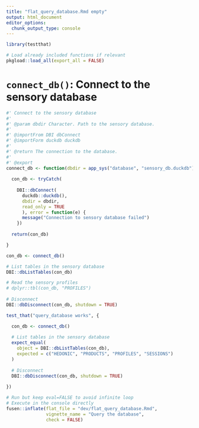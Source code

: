 ```yaml
---
title: "flat_query_database.Rmd empty"
output: html_document
editor_options: 
  chunk_output_type: console
---
```


```r
library(testthat)
```

```r
# Load already included functions if relevant
pkgload::load_all(export_all = FALSE)
```

# `connect_db()`: Connect to the sensory database

```r
#' Connect to the sensory database
#'
#' @param dbdir Character. Path to the sensory database.
#' 
#' @importFrom DBI dbConnect
#' @importForm duckdb duckdb
#'
#' @return The connection to the database.
#' 
#' @export
connect_db <- function(dbdir = app_sys("database", "sensory_db.duckdb")) {
  
  con_db <- tryCatch(
    
    DBI::dbConnect(
      duckdb::duckdb(),
      dbdir = dbdir,
      read_only = TRUE
      ), error = function(e) {
      message("Connection to sensory database failed")
    })
 
  return(con_db)

}
```

```r
con_db <- connect_db()

# List tables in the sensory database
DBI::dbListTables(con_db)

# Read the sensory profiles
# dplyr::tbl(con_db, "PROFILES")
  
# Disconnect
DBI::dbDisconnect(con_db, shutdown = TRUE)
```

```r
test_that("query_database works", {

  con_db <- connect_db()
  
  # List tables in the sensory database
  expect_equal(
    object = DBI::dbListTables(con_db), 
    expected = c("HEDONIC", "PRODUCTS", "PROFILES", "SESSIONS")
  )
  
  # Disconnect
  DBI::dbDisconnect(con_db, shutdown = TRUE)
  
})
```


```r
# Run but keep eval=FALSE to avoid infinite loop
# Execute in the console directly
fusen::inflate(flat_file = "dev/flat_query_database.Rmd", 
               vignette_name = "Query the database", 
               check = FALSE)
```

